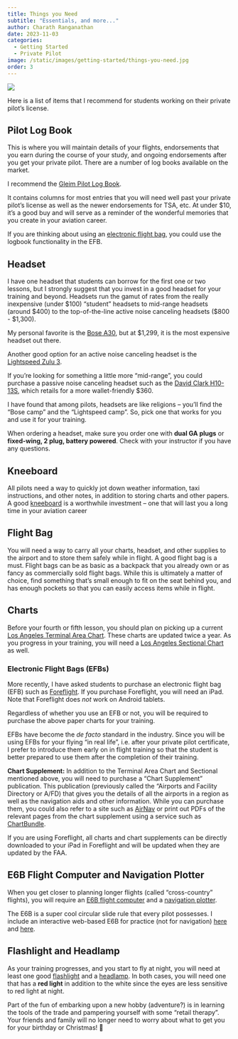 ```yaml
---
title: Things you Need
subtitle: "Essentials, and more..."
author: Charath Ranganathan
date: 2023-11-03
categories:
  - Getting Started
  - Private Pilot
image: /static/images/getting-started/things-you-need.jpg
order: 3
---
```


![](/static/images/getting-started/things-you-need.jpg)

Here is a list of items that I recommend for students working on their private pilot's license.

## Pilot Log Book

This is where you will maintain details of your flights, endorsements that you earn during the course of your study, and ongoing endorsements after you get your private pilot. There are a number of log books available on the market. 

I recommend the [Gleim Pilot Log Book](https://www.mypilotstore.com/MyPilotStore/sep/12415). 

It contains columns for most entries that you will need well past your private pilot's license as well as the newer endorsements for TSA, etc. At under $10, it's a good buy and will serve as a reminder of the wonderful memories that you create in your aviation career.

::: {.callout-tip}
If you are thinking about using an [electronic flight bag](#electronic-flight-bags-efbs), you could use the logbook functionality in the EFB.
:::

## Headset

I have one headset that students can borrow for the first one or two lessons, but I strongly suggest that you invest in a good headset for your training and beyond. Headsets run the gamut of rates from the really inexpensive (under $100) "student" headsets to mid-range headsets (around $400) to the top-of-the-line active noise canceling headsets ($800 - $1,300).
    
My personal favorite is the [Bose A30](https://www.mypilotstore.com/mypilotstore/sep/14827), but at $1,299, it is the most expensive headset out there. 

Another good option for an active noise canceling headset is the [Lightspeed&nbsp;Zulu&nbsp;3](https://mypilotstore.com/mypilotstore/sep/11329). 

If you're looking for something a little more "mid-range", you could purchase a passive noise canceling headset such as the [David Clark H10-13S](https://www.mypilotstore.com/mypilotstore/sep/1028), which retails for a more wallet-friendly $360.

I have found that among pilots, headsets are like religions -- you'll find the "Bose camp" and the "Lightspeed camp". So, pick one that works for you and use it for your training.

::: {.callout-important}
When ordering a headset, make sure you order one with **dual GA plugs** or **fixed-wing, 2 plug, battery powered**. Check with your instructor if you have any questions.
:::
    
## Kneeboard

All pilots need a way to quickly jot down weather information, taxi instructions, and other notes, in addition to storing charts and other papers. A good [kneeboard](https://www.mypilotstore.com/mypilotstore/sep/526) is a worthwhile investment -- one that will last you a long time in your aviation career

## Flight Bag
You will need a way to carry all your charts, headset, and other supplies to the airport and to store them safely while in flight. A good flight bag is a must. Flight bags can be as basic as a backpack that you already own or as fancy as commercially sold flight bags. While this is ultimately a matter of choice, find something that's small enough to fit on the seat behind you, and has enough pockets so that you can easily access items while in flight.

## Charts

Before your fourth or fifth lesson, you should plan on picking up a current [Los Angeles Terminal Area Chart](https://www.mypilotstore.com/mypilotstore/sep/78). These charts are updated twice a year. As you progress in your training, you will need a [Los Angeles Sectional Chart](https://www.mypilotstore.com/mypilotstore/sep/30) as well.

### Electronic Flight Bags (EFBs)

More recently, I have asked students to purchase an electronic flight bag (EFB) such as [Foreflight](https://foreflight.com/). If you purchase Foreflight, you will need an iPad. Note that Foreflight does _not_ work on Android tablets.

::: {.callout-note}
Regardless of whether you use an EFB or not, you will be required to purchase the above paper charts for your training.
:::

EFBs have become the _de facto_ standard in the industry. Since you will be using EFBs for your flying "in real life", i.e. after your private pilot certificate, I prefer to introduce them early on in flight training so that the student is better prepared to use them after the completion of their training.
    
**Chart Supplement:** In addition to the Terminal Area Chart and Sectional mentioned above, you will need to purchase a "Chart Supplement" publication. This publication (previously called the "Airports and Facility Directory or A/FD) that gives you the details of all the airports in a region as well as the navigation aids and other information. While you can purchase them, you could also refer to a site such as [AirNav](https://airnav.com/airports/) or print out PDFs of the relevant pages from the chart supplement using a service such as [ChartBundle](http://www.chartbundle.com/).

::: {.callout-tip}
If you are using Foreflight, all charts and chart supplements can be directly downloaded to your iPad in Foreflight and will be updated when they are updated by the FAA.
:::

## E6B Flight Computer and Navigation Plotter

When you get closer to planning longer flights (called "cross-country" flights), you will require an [E6B flight computer](https://www.mypilotstore.com/MyPilotStore/sep/2067) and a [navigation plotter](https://www.mypilotstore.com/mypilotstore/sep/516). 

The E6B is a super cool circular slide rule that every pilot possesses. I include an interactive web-based E6B for practice (not for navigation) [here](https://mediafiles.aero.und.edu/aero.und.edu/aviation/trainers/e6b/?q=sliderule) and [here](https://mediafiles.aero.und.edu/aero.und.edu/aviation/trainers/e6b/?q=wind).

## Flashlight and Headlamp

As your training progresses, and you start to fly at night, you will need at least one good [flashlight](https://www.amazon.com/COAST-PX20-Color-Lumen-Flashlight/dp/B005NXPVKS/ref=sr_1_5?crid=1LKDQFKCR3D2W&keywords=dual+color+flashlight&qid=1698899000&sprefix=dual+color+flashlight%2Caps%2C205&sr=8-5) and a [headlamp](https://www.amazon.com/COAST-Lumen-Focusing-Headlamp-Reflective/dp/B01BD4HE6E/ref=sr_1_6?crid=37N6K85JT2BKZ&keywords=dual+color+headlamp&qid=1698899223&sprefix=dual+color+headlamp%2Caps%2C189&sr=8-6). In both cases, you will need one that has a **red light** in addition to the white since the eyes are less sensitive to red light at night.

Part of the fun of embarking upon a new hobby (adventure?) is in learning the tools of the trade and pampering yourself with some "retail therapy". Your friends and family will no longer need to worry about what to get you for your birthday or Christmas! 🙂
